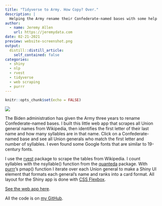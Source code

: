 ```yaml
---
title: "Tidyverse to Army. How Copy? Over."
description: |
  Helping the Army rename their Confederate-named bases with some help from R's tidyverse, rvest, quanteda, and Shiny
author:
  - name: Jeremy Allen
    url: https://jeremydata.com
date: 02-21-2021
preview: website-screenshot.png
output:
  distill::distill_article:
    self_contained: false
categories:
  - shiny
  - nlp
  - rvest
  - tidyverse
  - web scraping
  - purrr
---
```



```r
knitr::opts_chunk$set(echo = FALSE)
```

![](website-screenshot.png)

The Biden administration has given the Army three years to rename Confederate-named bases. I built this little web app that scrapes all Union general names from Wikipedia, then identifies the first letter of their last name and how many syllables are in that name. Click on a Confederate-named base and see all Union generals who match the first letter and number of syllables. I even found some Google fonts that are similar to 19-century fonts.

I use the [rvest](https://rvest.tidyverse.org) package to scrape the tables from Wikipedia. I count syllables with the nsyllable() function from the [quanteda](https://quanteda.io) package. With [purrr](https://purrr.tidyverse.org)'s pmap() function I iterate over each Union general to make a Shiny UI element that formats each general's name and ranks into a card format. All layout for the Shiny app is done with [CSS Flexbox](https://css-tricks.com/snippets/css/a-guide-to-flexbox/).

[See the web app here](https://jeremyallen.shinyapps.io/base-names/).

All the code is on [my GitHub](https://github.com/jeremy-allen/base-names).


